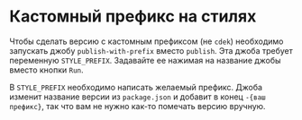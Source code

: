 
<Meta title="Custom style prefix" />

# Кастомный префикс на стилях

Чтобы сделать версию с кастомным префиксом (не `cdek`) необходимо запускать джобу `publish-with-prefix` вместо `publish`.
Эта джоба требует переменную `STYLE_PREFIX`. Задавайте ее нажимая на название джобы вместо кнопки `Run`.

В `STYLE_PREFIX` необходимо написать желаемый префикс. Джоба изменит название версии из `package.json` и добавит в конец `-{ваш префикс}`, так что
вам не нужно как-то помечать версию вручную.
